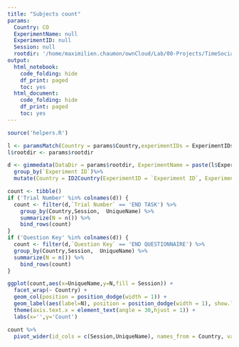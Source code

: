 ```yaml
---
title: "Subjects count"
params:
  Country: CO
  ExperimentName: null
  ExperimentID: null
  Session: null    
  rootdir: '/home/maximilien.chaumon/ownCloud/Lab/00-Projects/TimeSocialDistancing/DATA/data_exp_210125'
output:
  html_notebook:
    code_folding: hide
    df_print: paged
    toc: yes
  html_document:
    code_folding: hide
    df_print: paged
    toc: yes
---
```


```r
source('helpers.R')

l <- paramsMatch(Country = params$Country,experimentIDs = ExperimentIDs)
l$rootdir <- params$rootdir

```

```r
d <- gimmedata(DataDir = params$rootdir, ExperimentName = paste(l$ExperimentName,collapse='|'), verbose = F) %>%
  group_by(`Experiment ID`)%>%
  mutate(Country = ID2Country(ExperimentID = `Experiment ID`, ExperimentIDs = ExperimentIDs))

```


```r
count <- tibble()
if ('Trial Number' %in% colnames(d)) {
  count <- filter(d,`Trial Number` == 'END TASK') %>%
    group_by(Country,Session,  UniqueName) %>%
    summarize(N = n()) %>%
    bind_rows(count)
}
if ('Question Key' %in% colnames(d)) {
  count <- filter(d,`Question Key` == 'END QUESTIONNAIRE') %>%
  group_by(Country,Session,  UniqueName) %>%
  summarize(N = n()) %>%
    bind_rows(count)
}

ggplot(count,aes(x=UniqueName,y=N,fill = Session)) +
  facet_wrap(~ Country) +
  geom_col(position = position_dodge(width = 1)) +
  geom_label(aes(label=N), position = position_dodge(width = 1), show.legend = F) +
  theme(axis.text.x = element_text(angle = 30,hjust = 1)) +
  labs(x='',y='Count')
```

```r
count %>%
  pivot_wider(id_cols = c(Session,UniqueName), names_from = Country, values_from=N) 
```

 
